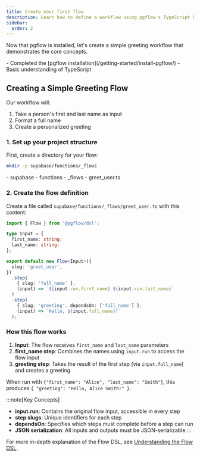 ```yaml
---
title: Create your first flow
description: Learn how to define a workflow using pgflow's TypeScript DSL
sidebar:
  order: 2
---
```



Now that pgflow is installed, let's create a simple greeting workflow that demonstrates the core concepts.

<Aside type="caution" title="Prerequisites">
- Completed the [pgflow installation](/getting-started/install-pgflow/)
- Basic understanding of TypeScript
</Aside>

## Creating a Simple Greeting Flow

Our workflow will:
1. Take a person's first and last name as input
2. Format a full name
3. Create a personalized greeting

### 1. Set up your project structure

First, create a directory for your flow:

```bash frame="none"
mkdir -p supabase/functions/_flows
```

<FileTree>
- supabase
  - functions
    - _flows
      - greet_user.ts
</FileTree>

### 2. Create the flow definition

Create a file called `supabase/functions/_flows/greet_user.ts` with this content:

```typescript title="supabase/functions/_flows/greet_user.ts"
import { Flow } from '@pgflow/dsl';

type Input = {
  first_name: string;
  last_name: string;
};

export default new Flow<Input>({
  slug: 'greet_user',
})
  .step(
    { slug: 'full_name' },
    (input) => `${input.run.first_name} ${input.run.last_name}`
  )
  .step(
    { slug: 'greeting', dependsOn: ['full_name'] },
    (input) => `Hello, ${input.full_name}!`
  );
```

### How this flow works

1. **Input**: The flow receives `first_name` and `last_name` parameters
2. **first_name step**: Combines the names using `input.run` to access the flow input
3. **greeting step**: Takes the result of the first step (via `input.full_name`) and creates a greeting

When run with `{"first_name": "Alice", "last_name": "Smith"}`, this produces `{ "greeting": "Hello, Alice Smith!" }`.

:::note[Key Concepts]
- **input.run**: Contains the original flow input, accessible in every step
- **step slugs**: Unique identifiers for each step
- **dependsOn**: Specifies which steps must complete before a step can run
- **JSON serialization**: All inputs and outputs must be JSON-serializable
:::

For more in-depth explanation of the Flow DSL, see [Understanding the Flow DSL](/explanations/flow-dsl/).
